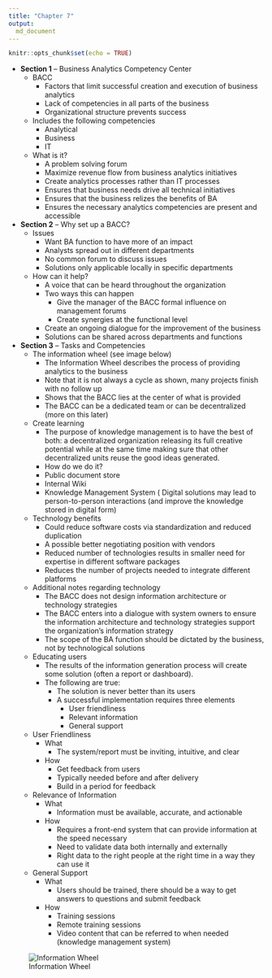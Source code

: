 ```yaml
---
title: "Chapter 7"
output:
  md_document
---
```


```r
knitr::opts_chunk$set(echo = TRUE)
```

* **Section 1** -- Business Analytics Competency Center
    * BACC
        * Factors that limit successful creation and execution of business analytics
        * Lack of competencies in all parts of the business
        * Organizational structure prevents success
    * Includes the following competencies
        * Analytical
        * Business 
        * IT
    * What is it?
        * A problem solving forum
        * Maximize revenue flow from business analytics initiatives
        * Create analytics processes rather than IT processes
        * Ensures that business needs drive all technical initiatives
        * Ensures that the business relizes the benefits of BA 
        * Ensures the necessary analytics competencies are present and accessible
* **Section 2** -- Why set up a BACC?
    * Issues
        * Want BA function to have more of an impact
        * Analysts spread out in different departments
        * No common forum to discuss issues
        * Solutions only applicable locally in specific departments
    * How can it help?
        * A voice that can be heard throughout the organization
        * Two ways this can happen
            * Give the manager of the BACC formal influence on management forums
            * Create synergies at the functional level
        * Create an ongoing dialogue for the improvement of the business
        * Solutions can be shared across departments and functions
* **Section 3** -- Tasks and Competencies
    * The information wheel (see image below)
        * The Information Wheel describes the process of providing analytics to the business
        * Note that it is not always a cycle as shown, many projects finish with no follow up
        * Shows that the BACC lies at the center of what is provided
        * The BACC can be a dedicated team or can be decentralized (more on this later)
    * Create learning
        * The purpose of knowledge management is to have the best of both: a decentralized organization releasing its full creative potential while at the same time making sure that other decentralized units reuse the good ideas generated.
        * How do we do it?
        * Public document store
        * Internal Wiki
        * Knowledge Management System
        ( Digital solutions may lead to person-to-person interactions (and improve the knowledge stored in digital form)
    * Technology benefits
        * Could reduce software costs via standardization and reduced duplication
        * A possible better negotiating position with vendors
        * Reduced number of technologies results in smaller need for expertise in different software packages
        * Reduces the number of projects needed to integrate different platforms
    * Additional notes regarding technology
        * The BACC does not design information architecture or technology strategies
        * The BACC enters into a dialogue with system owners to ensure the information architecture and technology strategies support the organization’s information strategy
        * The scope of the BA function should be dictated by the business, not by technological solutions
    * Educating users
        * The results of the information generation process will create some solution (often a report or dashboard). 
        * The following are true:
            * The solution is never better than its users
            * A successful implementation requires three elements
                * User friendliness
                * Relevant information
                * General support
    * User Friendliness
        * What
            * The system/report must be inviting, intuitive, and clear
        * How
            * Get feedback from users
            * Typically needed before and after delivery
            * Build in a period for feedback
    * Relevance of Information
        * What
            * Information must be available, accurate, and actionable
        * How
            * Requires a front-end system that can provide information at the speed necessary
            * Need to validate data both internally and externally
            * Right data to the right people at the right time in a way they can use it
    * General Support
        * What
            * Users should be trained, there should be a way to get answers to questions and submit feedback
        * How
            * Training sessions
            * Remote training sessions
            * Video content that can be referred to when needed (knowledge management system)




![Information Wheel](info_wheel.png)